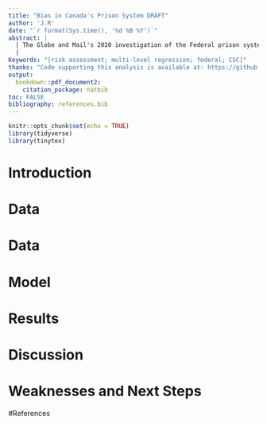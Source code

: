 ```yaml
---
title: "Bias in Canada's Prison System DRAFT"
author: 'J.R'
date: "`r format(Sys.time(), '%d %B %Y')`"
abstract: |
  | The Globe and Mail's 2020 investigation of the Federal prison system found that Black and Indigenous inmates are more likely to get worse scores in their risk assessments than white inmates, simply because of their race. To investigate this further, this report will show findings of an independent analysis conducted using observational data obtained from the Correctional Service of Canada. The same methodology used by the Globe and Mail will be used; a multi-level regression model is used to observe the factors that contribute to a prisoner's score in order to investigate whether there truly is uncovered systemic bias in the risk assessments.
  |
Keywords: "[risk assessment; multi-level regression; federal; CSC]"
thanks: "Code supporting this analysis is available at: https://github.com/jaffaromain/Bias-Behind-Bars"
output:
  bookdown::pdf_document2:
    citation_package: natbib
toc: FALSE
bibliography: references.bib
---
```

```r
knitr::opts_chunk$set(echo = TRUE)
library(tidyverse)
library(tinytex)
```
# Introduction
# Data
# Data
# Model
# Results
# Discussion
# Weaknesses and Next Steps
#References
